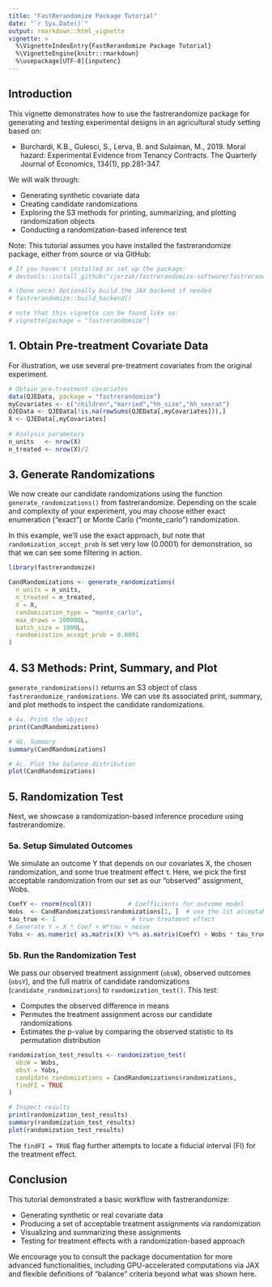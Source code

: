 ```yaml
---
title: "FastRerandomize Package Tutorial"
date: "`r Sys.Date()`"
output: rmarkdown::html_vignette
vignette: >
  %\VignetteIndexEntry{FastRerandomize Package Tutorial}
  %\VignetteEngine{knitr::rmarkdown}
  %\usepackage[UTF-8]{inputenc}
---
```


## Introduction

This vignette demonstrates how to use the fastrerandomize package for generating and testing experimental designs in an agricultural study setting based on: 

* Burchardi, K.B., Gulesci, S., Lerva, B. and Sulaiman, M., 2019. Moral hazard: Experimental Evidence from Tenancy Contracts. The Quarterly Journal of Economics, 134(1), pp.281-347.

We will walk through:

* Generating synthetic covariate data
* Creating candidate randomizations
* Exploring the S3 methods for printing, summarizing, and plotting randomization objects
* Conducting a randomization-based inference test

Note: This tutorial assumes you have installed the fastrerandomize package, either from source or via GitHub:

```r
# If you haven't installed or set up the package:
# devtools::install_github("cjerzak/fastrerandomize-software/fastrerandomize")

# (Done once) Optionally build the JAX backend if needed
# fastrerandomize::build_backend()

# note that this vignette can be found like so: 
# vignette(package = "fastrerandomize")
```

## 1. Obtain Pre-treatment Covariate Data

For illustration, we use several pre-treatment covariates from the original experiment. 

```r
# Obtain pre-treatment covariates 
data(QJEData, package = "fastrerandomize")
myCovariates <- c("children","married","hh_size","hh_sexrat")
QJEData <- QJEData[!is.na(rowSums(QJEData[,myCovariates])),]
X <- QJEData[,myCovariates]
  
# Analysis parameters
n_units   <- nrow(X)
n_treated <- nrow(X)/2
```

## 3. Generate Randomizations

We now create our candidate randomizations using the function `generate_randomizations()` from fastrerandomize. Depending on the scale and complexity of your experiment, you may choose either exact enumeration ("exact") or Monte Carlo ("monte_carlo") randomization.

In this example, we'll use the exact approach, but note that `randomization_accept_prob` is set very low (0.0001) for demonstration, so that we can see some filtering in action.

```r
library(fastrerandomize)

CandRandomizations <- generate_randomizations(
  n_units = n_units,
  n_treated = n_treated,
  X = X,
  randomization_type = "monte_carlo", 
  max_draws = 100000L,
  batch_size = 1000L,
  randomization_accept_prob = 0.0001
)
```

## 4. S3 Methods: Print, Summary, and Plot

`generate_randomizations()` returns an S3 object of class `fastrerandomize_randomizations`. We can use its associated print, summary, and plot methods to inspect the candidate randomizations.

```r
# 4a. Print the object
print(CandRandomizations)

# 4b. Summary
summary(CandRandomizations)

# 4c. Plot the balance distribution
plot(CandRandomizations)
```

## 5. Randomization Test

Next, we showcase a randomization-based inference procedure using fastrerandomize.

### 5a. Setup Simulated Outcomes

We simulate an outcome Y that depends on our covariates X, the chosen randomization, and some true treatment effect τ. Here, we pick the first acceptable randomization from our set as our "observed" assignment, Wobs.

```r
CoefY <- rnorm(ncol(X))          # Coefficients for outcome model
Wobs  <- CandRandomizations$randomizations[1, ]  # use the 1st acceptable randomization
tau_true <- 1                     # true treatment effect
# Generate Y = X * Coef + W*tau + noise
Yobs <- as.numeric( as.matrix(X) %*% as.matrix(CoefY) + Wobs * tau_true + rnorm(n_units, sd = 0.1))
```

### 5b. Run the Randomization Test

We pass our observed treatment assignment (`obsW`), observed outcomes (`obsY`), and the full matrix of candidate randomizations (`candidate_randomizations`) to `randomization_test()`. This test:

* Computes the observed difference in means
* Permutes the treatment assignment across our candidate randomizations
* Estimates the p-value by comparing the observed statistic to its permutation distribution

```r
randomization_test_results <- randomization_test(
  obsW = Wobs,
  obsY = Yobs,
  candidate_randomizations = CandRandomizations$randomizations,
  findFI = TRUE
)

# Inspect results
print(randomization_test_results)
summary(randomization_test_results)
plot(randomization_test_results)
```

The `findFI = TRUE` flag further attempts to locate a fiducial interval (FI) for the treatment effect.

## Conclusion

This tutorial demonstrated a basic workflow with fastrerandomize:

* Generating synthetic or real covariate data
* Producing a set of acceptable treatment assignments via randomization
* Visualizing and summarizing these assignments
* Testing for treatment effects with a randomization-based approach

We encourage you to consult the package documentation for more advanced functionalities, including GPU-accelerated computations via JAX and flexible definitions of "balance" criteria beyond what was shown here.